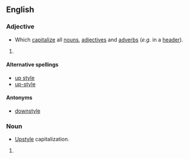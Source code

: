 ==English==

===Adjective===
{{en-adj|-}}
*{{typography|capitalization}} Which [[capitalize]] all [[noun]]s, [[adjective]]s and [[adverb]]s (''e.g.'' in a [[header]]).

# {{defn|English}}

====Alternative spellings====
* [[up style]]
* [[up-style]]

====Antonyms====
* [[downstyle]]

===Noun===
{{en-noun|-}}
*{{typography}} [[#Adjective|Upstyle]] capitalization.
# {{defn|English}}